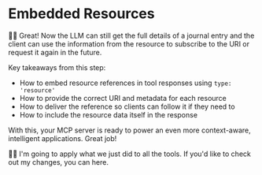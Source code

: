 # Embedded Resources

👨‍💼 Great! Now the LLM can still get the full details of a journal entry and the
client can use the information from the resource to subscribe to the URI or
request it again in the future.

Key takeaways from this step:

- How to embed resource references in tool responses using `type: 'resource'`
- How to provide the correct URI and metadata for each resource
- How to deliver the reference so clients can follow it if they need to
- How to include the resource data itself in the response

With this, your MCP server is ready to power an even more context-aware,
intelligent applications. Great job!

🧝‍♂️ I'm going to apply what we just did to all the tools. If you'd like to
check out my changes, you can <NextDiffLink>here</NextDiffLink>.
